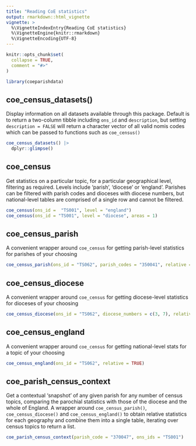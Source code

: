 ```yaml
---
title: "Reading CoE statistics"
output: rmarkdown::html_vignette
vignette: >
  %\VignetteIndexEntry{Reading CoE statistics}
  %\VignetteEngine{knitr::rmarkdown}
  %\VignetteEncoding{UTF-8}
---
```


```r
knitr::opts_chunk$set(
  collapse = TRUE,
  comment = "#>"
)
```

```r
library(coeparishdata)
```

<!-- WARNING - This vignette is generated by {fusen} from dev/flat_reading-coe-statistics.Rmd: do not edit by hand -->




## coe_census_datasets()

Display information on all datasets available through this package. Default is to return a two-column tibble including `ons_id` and `description`, but setting `description = FALSE` will return a character vector of all valid nomis codes which can be passed to functions such as `coe_census()` 

```r
coe_census_datasets() |>
  dplyr::glimpse()
```


## coe_census

Get statistics on a particular topic, for a particular geographical level, filtering as required. Levels include 'parish', 'diocese' or 'england'. Parishes can be filtered with parish codes and dioceses with diocese numbers, but national-level tables are comprised of a single row and cannot be filtered.

```r
coe_census(ons_id =  "TS001", level = "england")
coe_census(ons_id = "TS001", level = "diocese", areas = 1)
```



## coe_census_parish

A convenient wrapper around `coe_census` for getting parish-level statistics for parishes of your choosing

```r
coe_census_parish(ons_id = "TS062", parish_codes = "350041", relative = TRUE)
```


## coe_census_diocese

A convenient wrapper around `coe_census` for getting diocese-level statistics for dioceses of your choosing

```r
coe_census_diocese(ons_id = "TS062", diocese_numbers = c(3, 7), relative = TRUE)
```


## coe_census_england

A convenient wrapper around `coe_census` for getting national-level stats for a topic of your choosing

```r
coe_census_england(ons_id = "TS062", relative = TRUE)
```


## coe_parish_census_context

Get a contextual 'snapshot' of any given parish for any number of census topics, comparing the parochial statistics with those of the diocese and the whole of England. A wrapper around `coe_census_parish()`, `coe_census_diocese()` and `coe_census_england()` to obtain relative statistics for each geography and combine them into a single table, iterating over census topics to return a list.

```r
coe_parish_census_context(parish_code = "370047", ons_ids = "TS001")
```




